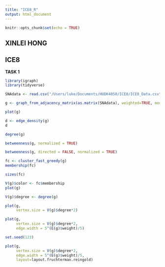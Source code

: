 ```yaml
---
title: "ICE8_R"
output: html_document
---
```


```r
knitr::opts_chunk$set(echo = TRUE)
```


## XINLEI HONG
## ICE8

**TASK 1**

```R
library(igraph)
library(tidyverse)

SNAdata <- read.csv("/Users/luke/Documents/HUDK4050/ICE8/ICE8_Data.csv", row.names = 1)

g <- graph_from_adjacency_matrix(as.matrix(SNAdata), weighted=TRUE, mode="undirected")

plot(g) 

d <- edge_density(g)
d

degree(g)

betweenness(g, normalized = TRUE)

betweenness(g, directed = FALSE, normalized = TRUE)

fc <- cluster_fast_greedy(g)
membership(fc)

sizes(fc)

V(g)$color <- fc$membership
plot(g)

V(g)$degree <- degree(g)

plot(g,
     vertex.size = V(g)$degree*2)

plot(g,
     vertex.size = V(g)$degree*2,
     edge.width = 5^(E(g)$weight)/5)

set.seed(123)

plot(g,
     vertex.size = V(g)$degree*2,
     edge.width = 5^(E(g)$weight)/5,
     layout=layout.fruchterman.reingold)
```



